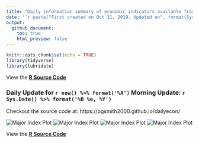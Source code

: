 ---
title: "Daily information summary of economic indicators available from FRED, FRB St. Louis"
date: '`r paste("First created on Oct 31, 2019. Updated on", format(Sys.Date(),"%b %d, %Y"))`'
output: 
  github_document:
    toc: true
    html_preview: false
---

```{r setup, include=FALSE}
knitr::opts_chunk$set(echo = TRUE)
library(tidyverse)
library(lubridate)
```

View the **[R Source Code](code.md)**

### Daily Update for `r now() %>% format('%A')` Morning Update: `r Sys.Date() %>% format('%B %e, %Y')`

Checkout the source code at: https://pgsmith2000.github.io/dailyecon/

![Major Index Plot](https://pgsmith2000.github.io/dailyecon/output/g1.png)
![Major Index Plot](https://pgsmith2000.github.io/dailyecon/output/g2.png)
![Major Index Plot](https://pgsmith2000.github.io/dailyecon/output/g3.png)
![Major Index Plot](https://pgsmith2000.github.io/dailyecon/output/g4.png)

View the **[R Source Code](code.md)**